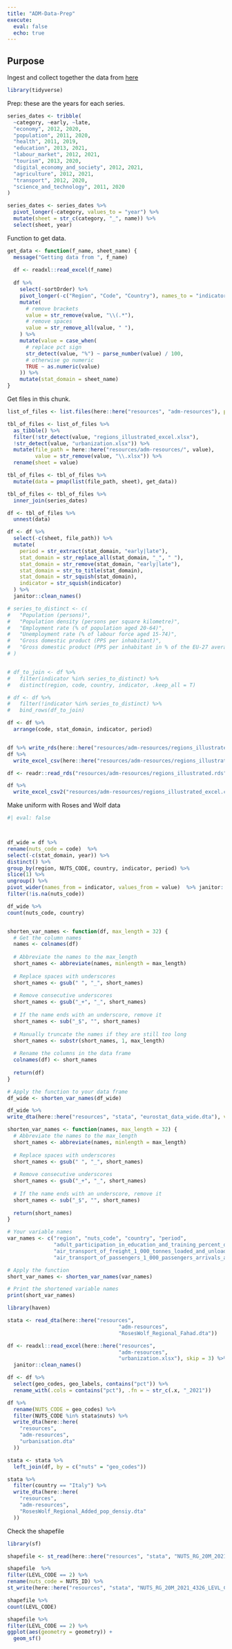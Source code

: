 ```yaml
---
title: "ADM-Data-Prep"
execute: 
  eval: false
  echo: true
---
```


## Purpose

Ingest and collect together the data from [here](https://ec.europa.eu/eurostat/cache/RCI/#?vis=nuts2.scitech&lang=en)

```r
library(tidyverse)
```

Prep: these are the years for each series.

```r
series_dates <- tribble(
  ~category, ~early, ~late,
  "economy", 2012, 2020,
  "population", 2011, 2020,
  "health", 2011, 2019,
  "education", 2013, 2021,
  "labour_market", 2012, 2021,
  "tourism", 2013, 2020,
  "digital_economy_and_society", 2012, 2021,
  "agriculture", 2012, 2021,
  "transport", 2012, 2020,
  "science_and_technology", 2011, 2020
)

series_dates <- series_dates %>% 
  pivot_longer(-category, values_to = "year") %>% 
  mutate(sheet = str_c(category, "_", name)) %>% 
  select(sheet, year)
```

Function to get data.

```r
get_data <- function(f_name, sheet_name) {
  message("Getting data from ", f_name)
  
  df <- readxl::read_excel(f_name)
  
  df %>%
    select(-sortOrder) %>%
    pivot_longer(-c("Region", "Code", "Country"), names_to = "indicator") %>%
    mutate(
      # remove brackets
      value = str_remove(value, "\\(.*"),
      # remove spaces
      value = str_remove_all(value, " "),
    ) %>%
    mutate(value = case_when(
      # replace pct sign
      str_detect(value, "%") ~ parse_number(value) / 100,
      # otherwise go numeric
      TRUE ~ as.numeric(value)
    )) %>% 
    mutate(stat_domain = sheet_name)
}
```

Get files in this chunk.

```r
list_of_files <- list.files(here::here("resources", "adm-resources"), pattern = ".xlsx")

tbl_of_files <- list_of_files %>% 
  as_tibble() %>% 
  filter(!str_detect(value, "regions_illustrated_excel.xlsx"),
  !str_detect(value, "urbanization.xlsx")) %>% 
  mutate(file_path = here::here("resources/adm-resources/", value),
         value = str_remove(value, "\\.xlsx")) %>% 
  rename(sheet = value)

tbl_of_files <- tbl_of_files %>% 
  mutate(data = pmap(list(file_path, sheet), get_data))

tbl_of_files <- tbl_of_files %>% 
  inner_join(series_dates)

df <- tbl_of_files %>% 
  unnest(data)

```


```r
df <- df %>%
  select(-c(sheet, file_path)) %>%
  mutate(
    period = str_extract(stat_domain, "early|late"),
    stat_domain = str_replace_all(stat_domain, "_", " "),
    stat_domain = str_remove(stat_domain, "early|late"),
    stat_domain = str_to_title(stat_domain),
    stat_domain = str_squish(stat_domain),
    indicator = str_squish(indicator)
  ) %>%
  janitor::clean_names() 

# series_to_distinct <- c(
#   "Population (persons)",
#   "Population density (persons per square kilometre)",
#   "Employment rate (% of population aged 20-64)",
#   "Unemployment rate (% of labour force aged 15-74)",
#   "Gross domestic product (PPS per inhabitant)",
#   "Gross domestic product (PPS per inhabitant in % of the EU-27 average)"
# )


# df_to_join <- df %>% 
#   filter(indicator %in% series_to_distinct) %>% 
#   distinct(region, code, country, indicator, .keep_all = T)

# df <- df %>% 
#   filter(!indicator %in% series_to_distinct) %>% 
#   bind_rows(df_to_join)

df <- df %>% 
  arrange(code, stat_domain, indicator, period)


df %>% write_rds(here::here("resources/adm-resources/regions_illustrated.rds"), compress = "gz")
df %>% 
  write_excel_csv(here::here("resources/adm-resources/regions_illustrated.csv"))

df <- readr::read_rds("resources/adm-resources/regions_illustrated.rds")

df %>% 
  write_excel_csv2("resources/adm-resources/regions_illustrated_excel.csv")
```

Make uniform with Roses and Wolf data

```r
#| eval: false



df_wide = df %>% 
rename(nuts_code = code)  %>% 
select(-c(stat_domain, year)) %>%
distinct() %>%
group_by(region, NUTS_CODE, country, indicator, period) %>%
slice(1) %>% 
ungroup() %>%
pivot_wider(names_from = indicator, values_from = value)  %>% janitor::clean_names()  %>% 
filter(!is.na(nuts_code)) 

df_wide %>% 
count(nuts_code, country)


shorten_var_names <- function(df, max_length = 32) {
  # Get the column names
  names <- colnames(df)
  
  # Abbreviate the names to the max_length
  short_names <- abbreviate(names, minlength = max_length)
  
  # Replace spaces with underscores
  short_names <- gsub(" ", "_", short_names)
  
  # Remove consecutive underscores
  short_names <- gsub("_+", "_", short_names)
  
  # If the name ends with an underscore, remove it
  short_names <- sub("_$", "", short_names)
  
  # Manually truncate the names if they are still too long
  short_names <- substr(short_names, 1, max_length)
  
  # Rename the columns in the data frame
  colnames(df) <- short_names
  
  return(df)
}

# Apply the function to your data frame
df_wide <- shorten_var_names(df_wide)

df_wide %>%
write_dta(here::here("resources", "stata", "eurostat_data_wide.dta"), version = 14)
```


```r

shorten_var_names <- function(names, max_length = 32) {
  # Abbreviate the names to the max_length
  short_names <- abbreviate(names, minlength = max_length)
  
  # Replace spaces with underscores
  short_names <- gsub(" ", "_", short_names)
  
  # Remove consecutive underscores
  short_names <- gsub("_+", "_", short_names)
  
  # If the name ends with an underscore, remove it
  short_names <- sub("_$", "", short_names)
  
  return(short_names)
}

# Your variable names
var_names <- c("region", "nuts_code", "country", "period", 
               "adult_participation_in_education_and_training_percent_of_population_aged_25_64", 
               "air_transport_of_freight_1_000_tonnes_loaded_and_unloaded", 
               "air_transport_of_passengers_1_000_passengers_arrivals_and_depatures")

# Apply the function
short_var_names <- shorten_var_names(var_names)

# Print the shortened variable names
print(short_var_names)


```

```r
library(haven)

stata <- read_dta(here::here("resources", 
                                    "adm-resources", 
                                    "RosesWolf_Regional_Fahad.dta"))

df <- readxl::read_excel(here::here("resources", 
                                    "adm-resources", 
                                    "urbanization.xlsx"), skip = 3) %>%
  janitor::clean_names()

df <- df %>%
  select(geo_codes, geo_labels, contains("pct")) %>% 
  rename_with(.cols = contains("pct"), .fn = ~ str_c(.x, "_2021"))

df %>% 
  rename(NUTS_CODE = geo_codes) %>% 
  filter(NUTS_CODE %in% stata$nuts) %>% 
  write_dta(here::here(
    "resources",
    "adm-resources",
    "urbanisation.dta"
  ))

stata <- stata %>% 
  left_join(df, by = c("nuts" = "geo_codes")) 

stata %>%
  filter(country == "Italy") %>%
  write_dta(here::here(
    "resources",
    "adm-resources",
    "RosesWolf_Regional_Added_pop_densiy.dta"
  ))
```





Check the shapefile

```r
library(sf)

shapefile <- st_read(here::here("resources", "stata", "NUTS_RG_20M_2021_4326.shp"))

shapefile  %>% 
filter(LEVL_CODE == 2) %>%
rename(nuts_code = NUTS_ID) %>%
st_write(here::here("resources", "stata", "NUTS_RG_20M_2021_4326_LEVL_CODE_2.shp"), append = F)

shapefile %>% 
count(LEVL_CODE)

shapefile %>% 
filter(LEVL_CODE == 2) %>%
ggplot(aes(geometry = geometry)) + 
  geom_sf()
```

